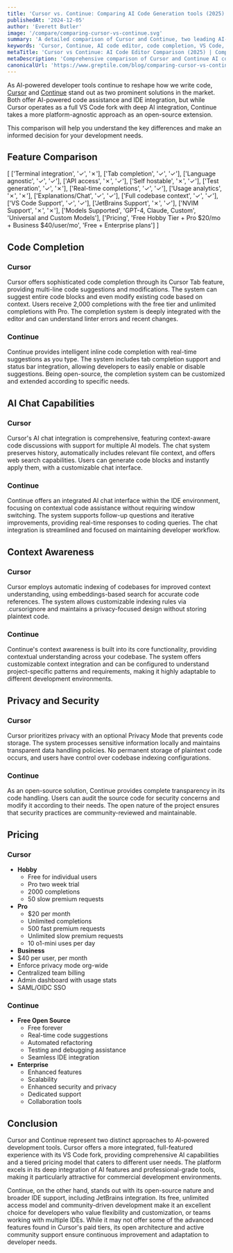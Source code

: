 ```yaml
---
title: 'Cursor vs. Continue: Comparing AI Code Generation tools (2025)'
publishedAt: '2024-12-05'
author: 'Everett Butler'
image: '/compare/comparing-cursor-vs-continue.svg'
summary: 'A detailed comparison of Cursor and Continue, two leading AI-powered code editors, examining their features, pricing, and capabilities to help developers make an informed choice.'
keywords: 'Cursor, Continue, AI code editor, code completion, VS Code, development tools, AI programming, code assistant, IDE comparison'
metaTitle: 'Cursor vs Continue: AI Code Editor Comparison (2025) | Complete Guide'
metaDescription: 'Comprehensive comparison of Cursor and Continue AI code editors, analyzing features, pricing, and capabilities to help developers choose the right tool for their needs.'
canonicalUrl: 'https://www.greptile.com/blog/comparing-cursor-vs-continue'
---
```


As AI-powered developer tools continue to reshape how we write code, [Cursor](https://www.trycursor.com/) and [Continue](https://www.continue.dev/enterprise) stand out as two prominent solutions in the market. Both offer AI-powered code assistance and IDE integration, but while Cursor operates as a full VS Code fork with deep AI integration, Continue takes a more platform-agnostic approach as an open-source extension. 

This comparison will help you understand the key differences and make an informed decision for your development needs.

## Feature Comparison

[
   ['Terminal integration', '✓', '✗'],
   ['Tab completion', '✓', '✓'],
   ['Language agnostic', '✓', '✓'],
   ['API access', '✗', '✓'],
   ['Self hostable', '✗', '✓'],
   ['Test generation', '✓', '✗'],
   ['Real-time completions', '✓', '✓'],
   ['Usage analytics', '✗', '✗'],
   ['Explanations/Chat', '✓', '✓'],
   ['Full codebase context', '✓', '✓'],
   ['VS Code Support', '✓', '✓'],
   ['JetBrains Support', '✗', '✓'],
   ['NVIM Support', '✗', '✗'],
   ['Models Supported', 'GPT-4, Claude, Custom', 'Universal and Custom Models'],
   ['Pricing', 'Free Hobby Tier + Pro $20/mo + Business $40/user/mo', 'Free + Enterprise plans']
]

## Code Completion

### Cursor
Cursor offers sophisticated code completion through its Cursor Tab feature, providing multi-line code suggestions and modifications. The system can suggest entire code blocks and even modify existing code based on context. Users receive 2,000 completions with the free tier and unlimited completions with Pro. The completion system is deeply integrated with the editor and can understand linter errors and recent changes.

### Continue
Continue provides intelligent inline code completion with real-time suggestions as you type. The system includes tab completion support and status bar integration, allowing developers to easily enable or disable suggestions. Being open-source, the completion system can be customized and extended according to specific needs.

## AI Chat Capabilities

### Cursor
Cursor's AI chat integration is comprehensive, featuring context-aware code discussions with support for multiple AI models. The chat system preserves history, automatically includes relevant file context, and offers web search capabilities. Users can generate code blocks and instantly apply them, with a customizable chat interface.

### Continue
Continue offers an integrated AI chat interface within the IDE environment, focusing on contextual code assistance without requiring window switching. The system supports follow-up questions and iterative improvements, providing real-time responses to coding queries. The chat integration is streamlined and focused on maintaining developer workflow.

## Context Awareness

### Cursor
Cursor employs automatic indexing of codebases for improved context understanding, using embeddings-based search for accurate code references. The system allows customizable indexing rules via .cursorignore and maintains a privacy-focused design without storing plaintext code.

### Continue
Continue's context awareness is built into its core functionality, providing contextual understanding across your codebase. The system offers customizable context integration and can be configured to understand project-specific patterns and requirements, making it highly adaptable to different development environments.

## Privacy and Security

### Cursor
Cursor prioritizes privacy with an optional Privacy Mode that prevents code storage. The system processes sensitive information locally and maintains transparent data handling policies. No permanent storage of plaintext code occurs, and users have control over codebase indexing configurations.

### Continue
As an open-source solution, Continue provides complete transparency in its code handling. Users can audit the source code for security concerns and modify it according to their needs. The open nature of the project ensures that security practices are community-reviewed and maintainable.

## Pricing

### Cursor
- **Hobby**
  - Free for individual users
  - Pro two week trial
  - 2000 completions
  - 50 slow premium requests
- **Pro**
  - $20 per month
  - Unlimited completions
  - 500 fast premium requests
  - Unlimited slow premium requests
  - 10 o1-mini uses per day
 - **Business**
  - $40 per user, per month
  - Enforce privacy mode org-wide
  - Centralized team billing
  - Admin dashboard with usage stats
  - SAML/OIDC SSO

### Continue
- **Free Open Source**
  - Free forever
  - Real-time code suggestions
  - Automated refactoring
  - Testing and debugging assistance
  - Seamless IDE integration
- **Enterprise**
  - Enhanced features
  - Scalability
  - Enhanced security and privacy
  - Dedicated support
  - Collaboration tools

## Conclusion

Cursor and Continue represent two distinct approaches to AI-powered development tools. Cursor offers a more integrated, full-featured experience with its VS Code fork, providing comprehensive AI capabilities and a tiered pricing model that caters to different user needs. The platform excels in its deep integration of AI features and professional-grade tools, making it particularly attractive for commercial development environments.

Continue, on the other hand, stands out with its open-source nature and broader IDE support, including JetBrains integration. Its free, unlimited access model and community-driven development make it an excellent choice for developers who value flexibility and customization, or teams working with multiple IDEs. While it may not offer some of the advanced features found in Cursor's paid tiers, its open architecture and active community support ensure continuous improvement and adaptation to developer needs.
